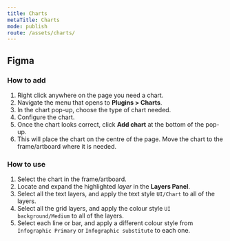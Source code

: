 ```yaml
---
title: Charts
metaTitle: Charts
mode: publish
route: /assets/charts/
---
```


## Figma

### How to add

1. Right click anywhere on the page you need a chart.
2. Navigate the menu that opens to **Plugins > Charts**.
3. In the chart pop-up, choose the type of chart needed.
4. Configure the chart.
5. Once the chart looks correct, click **Add chart** at the bottom of the pop-up.
6. This will place the chart on the centre of the page. Move the chart to the frame/artboard where it is needed.

### How to use

1. Select the chart in the frame/artboard.
2. Locate and expand the highlighted _layer_ in the **Layers Panel**.
3. Select all the text layers, and apply the text style `UI/Chart` to all of the layers.
4. Select all the grid layers, and apply the colour style `UI background/Medium` to all of the layers.
5. Select each line or bar, and apply a different colour style from `Infographic Primary` or `Infographic substitute` to each one.
